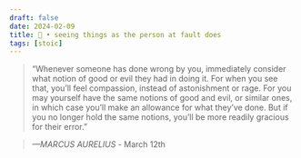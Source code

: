 ```yaml
---
draft: false 
date: 2024-02-09
title: 🗿 • seeing things as the person at fault does
tags: [stoic]
---
```


>  “Whenever someone has done wrong by you, immediately consider what notion of good or evil they had in doing it. For when you see that, you’ll feel compassion, instead of astonishment or rage. For you may yourself have the same notions of good and evil, or similar ones, in which case you’ll make an allowance for what they’ve done. But if you no longer hold the same notions, you’ll be more readily gracious for their error.”

> *—MARCUS AURELIUS* - March 12th